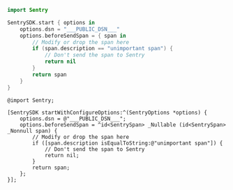 <SignInNote />

```swift {tabTitle:Swift}
import Sentry

SentrySDK.start { options in
    options.dsn = "___PUBLIC_DSN___"
    options.beforeSendSpan = { span in
        // Modify or drop the span here
        if (span.description == "unimportant span") {
            // Don't send the span to Sentry
            return nil
        }
        return span
    }
}
```

```objc {tabTitle:Objective-C}
@import Sentry;

[SentrySDK startWithConfigureOptions:^(SentryOptions *options) {
    options.dsn = @"___PUBLIC_DSN___";
    options.beforeSendSpan = ^id<SentrySpan> _Nullable (id<SentrySpan> _Nonnull span) {
        // Modify or drop the span here
        if ([span.description isEqualToString:@"unimportant span"]) {
            // Don't send the span to Sentry
            return nil;
        }
        return span;
    };
}];
```
